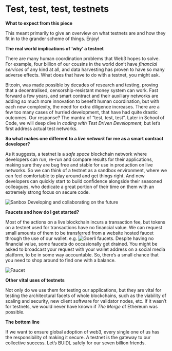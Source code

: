 # Test, test, test, testnets

**What to expect from this piece**

This meant primarily to give an overview on what testnets are and how they fit in to the grander scheme of things. Enjoy!

**The real world implications of ‘why’ a testnet**

There are many human coordination problems that Web3 hopes to solve. For example, four billion of our cousins in the world don’t have *financial services* of any kind at all, and data harvesting has proven to have so many adverse effects. What does that have to do with a testnet, you might ask.

Bitcoin, was made possible by decades of research and testing, proving that a decentralised, censorship-resistant money system can work. Fast forward a few years, and smart contract and their auxiliary networks are adding so much more innovation to benefit human coordination, but with each new complexity, the need for extra diligence increases. There are a few too many cases of hurried development, that have had quite drastic outcomes. Our response? The mantra of “test, test, test”. Later in School of Code, we will deep dive in *coding with Test Driven Development*, but let’s first address actual test networks.

**So what makes one different to a *live network* for me as a smart contract developer?**

As it suggests, a testnet is a *safe space* blockchain network where developers can run, re-run and compare results for their applications, making sure they are bug free and stable for use in production on live networks. So we can think of a testnet as a sandbox environment, where we can feel comfortable to play around and get things right. And new developers can quickly start to build confidence alongside their seasoned colleagues, who dedicate a great portion of their time on them with an extremely strong focus on secure code.

![Sanbox](/public/assets/lessons/testnets/sandbox.png)
Developing and collaborating on the future

**Faucets and how do I get started?**

Most of the actions on a live blockchain incurs a transaction fee, but tokens on a testnet used for transactions have no financial value. We can request small amounts of them to be transferred from a website hosted faucet through the use of our wallet. e.g. ![Goerli faucets]( https://goerli.net/). Despite having no financial value, some faucets do occasionally get drained. You might be asked to broadcast your request with your wallet address on a social media platform, to be in some way accountable. So, there’s a small chance that you need to shop around to find one with a balance.

![Faucet](/public/assets/lessons/testnets/faucet.png)

**Other vital uses of testnets**

Not only do we use them for testing our applications, but they are vital for testing the architectural facets of whole blockchains,  such as the viability of scaling and security, new client software for validator nodes, etc. If it wasn’t for testnets, we would never have known if *The Merge* of Ethereum was possible. 

**The bottom line**

If we want to ensure global adoption of web3, every single one of us has the responsibility of making it secure. A testnet is the gateway to our collective success. Let’s BUIDL safely for our seven billion friends.

